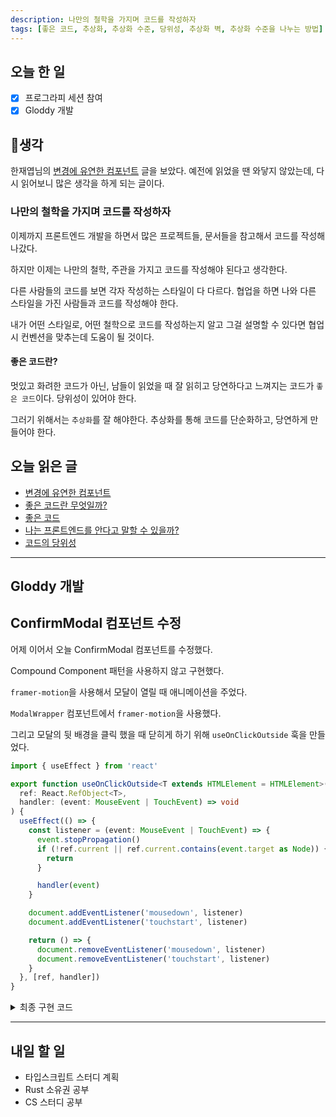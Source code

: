 ```yaml
---
description: 나만의 철학을 가지며 코드를 작성하자
tags: [좋은 코드, 추상화, 추상화 수준, 당위성, 추상화 벽, 추상화 수준을 나누는 방법]
---
```


## 오늘 한 일

- [x] 프로그라피 세션 참여
- [x] Gloddy 개발

## 🤔생각

한재엽님의 [변경에 유연한 컴포넌트](https://jbee.io/web/components-should-be-flexible/) 글을 보았다. 예전에 읽었을 땐 와닿지 않았는데, 다시 읽어보니 많은 생각을 하게 되는 글이다.

### 나만의 철학을 가지며 코드를 작성하자

이제까지 프론트엔드 개발을 하면서 많은 프로젝트들, 문서들을 참고해서 코드를 작성해나갔다.

하지만 이제는 나만의 철학, 주관을 가지고 코드를 작성해야 된다고 생각한다.

다른 사람들의 코드를 보면 각자 작성하는 스타일이 다 다르다. 협업을 하면 나와 다른 스타일을 가진 사람들과 코드를 작성해야 한다.

내가 어떤 스타일로, 어떤 철학으로 코드를 작성하는지 알고 그걸 설명할 수 있다면 협업 시 컨벤션을 맞추는데 도움이 될 것이다.

#### 좋은 코드란?

멋있고 화려한 코드가 아닌, 남들이 읽었을 때 잘 읽히고 당연하다고 느껴지는 코드가 `좋은 코드`이다. 당위성이 있어야 한다.

그러기 위해서는 `추상화`를 잘 해야한다. 추상화를 통해 코드를 단순화하고, 당연하게 만들어야 한다.

## 오늘 읽은 글

- [변경에 유연한 컴포넌트](https://jbee.io/web/components-should-be-flexible/)
- [좋은 코드란 무엇일까?](https://jbee.io/etc/what-is-good-code/)
- [좋은 코드](https://sangminpark.blog/2021/05/28/%ec%a2%8b%ec%9d%80-%ec%bd%94%eb%93%9c/)
- [나는 프론트엔드를 안다고 말할 수 있을까?](https://evan-moon.github.io/2020/03/02/what-is-knowing/)
- [코드의 당위성](https://sorrymommy.tistory.com/14)

---

## Gloddy 개발

## ConfirmModal 컴포넌트 수정

어제 이어서 오늘 ConfirmModal 컴포넌트를 수정했다.

Compound Component 패턴을 사용하지 않고 구현했다.

`framer-motion`을 사용해서 모달이 열릴 때 애니메이션을 주었다.

`ModalWrapper` 컴포넌트에서 `framer-motion`을 사용했다.

그리고 모달의 뒷 배경을 클릭 했을 때 닫히게 하기 위해 `useOnClickOutside` 훅을 만들었다.

```ts
import { useEffect } from 'react'

export function useOnClickOutside<T extends HTMLElement = HTMLElement>(
  ref: React.RefObject<T>,
  handler: (event: MouseEvent | TouchEvent) => void
) {
  useEffect(() => {
    const listener = (event: MouseEvent | TouchEvent) => {
      event.stopPropagation()
      if (!ref.current || ref.current.contains(event.target as Node)) {
        return
      }

      handler(event)
    }

    document.addEventListener('mousedown', listener)
    document.addEventListener('touchstart', listener)

    return () => {
      document.removeEventListener('mousedown', listener)
      document.removeEventListener('touchstart', listener)
    }
  }, [ref, handler])
}
```

<details>
<summary>최종 구현 코드</summary>
<div>

```tsx
// ModalWrapper.tsx
import { useRef } from 'react'
import { motion } from 'framer-motion'
import { useOnClickOutside } from '@/hooks/useOnClickOutside'
import PortalWrapper from '../PortalWrapper'
import type { StrictPropsWithChildren } from '@/types'

interface ModalWrapperProps {
  isOpen: boolean
  onClose?: () => void
}

export default function ModalWrapper({
  isOpen,
  onClose = () => {},
  children,
}: StrictPropsWithChildren<ModalWrapperProps>) {
  const modalRef = useRef<HTMLDivElement>(null)

  useOnClickOutside(modalRef, onClose)

  return (
    <PortalWrapper isShow={isOpen}>
      <motion.div initial={{ opacity: 0 }} animate={{ opacity: 1 }} exit={{ opacity: 0 }}>
        <div className="fixed left-1/2 top-0 z-10 h-full w-full max-w-450 -translate-x-1/2 bg-[rgba(0,0,0,0.4)]">
          <div
            ref={modalRef}
            className="absolute left-1/2 top-1/2 -translate-x-1/2 -translate-y-1/2"
          >
            {children}
          </div>
        </div>
      </motion.div>
    </PortalWrapper>
  )
}
```

```tsx
// ConfirmModal.tsx
import Button, { ButtonProps } from '@/components/common/Button'
import ModalWrapper from './ModalWrapper'
import type { PropsWithChildren } from 'react'

interface ConfirmModalProps {
  isOpen: boolean
  okText: ButtonProps['text']
  cancelText: ButtonProps['text']
  okColor?: ButtonProps['color']
  cancelColor?: ButtonProps['color']
  onClickOk?: () => void
  onClickCancel?: () => void
}

export default function ConfirmModal({
  isOpen,
  onClickOk,
  onClickCancel,
  okText = '네',
  cancelText = '아니요',
  okColor = 'blue',
  cancelColor = 'gray',
  children,
}: PropsWithChildren<ConfirmModalProps>) {
  return (
    <ModalWrapper isOpen={isOpen} onClose={onClickCancel}>
      <div className="w-300 rounded-10 bg-white px-16 pb-15 pt-30">
        <div className="mb-20 flex flex-col items-center text-center">{children}</div>
        <div className="flex flex-col gap-8">
          <Button onClick={onClickOk} text={okText} color={okColor} />
          <Button onClick={onClickCancel} text={cancelText} color={cancelColor} />
        </div>
      </div>
    </ModalWrapper>
  )
}
```

</div>
</details>

---

## 내일 할 일

- 타입스크립트 스터디 계획
- Rust 소유권 공부
- CS 스터디 공부
